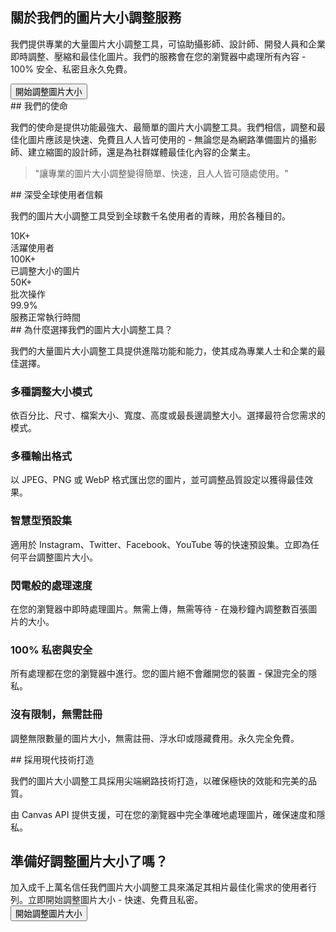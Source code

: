 
<Section id="hero">
<div className="text-center py-12 px-4 bg-gradient-to-br from-purple-50 via-purple-50 to-purple-100 dark:from-emerald-950/20 dark:via-teal-950/20 dark:to-cyan-950/20 rounded-lg mb-8">
  <h1 className="text-3xl md:text-4xl font-heading font-bold mb-6 text-foreground">
    關於我們的圖片大小調整服務
  </h1>
  <p className="text-lg text-foreground mb-8 leading-relaxed max-w-3xl mx-auto">
    我們提供專業的大量圖片大小調整工具，可協助攝影師、設計師、開發人員和企業即時調整、壓縮和最佳化圖片。我們的服務會在您的瀏覽器中處理所有內容 - 100% 安全、私密且永久免費。
  </p>
  <Button asChild size="lg" variant="outline" className="text-primary hover:text-primary/80 font-bold">
    <Link href="/">
      <ImageIcon className="h-5 w-5 mr-2" />
      開始調整圖片大小
    </Link>
  </Button>
</div>
</Section>

<Section id="mission">
## 我們的使命

我們的使命是提供功能最強大、最簡單的圖片大小調整工具。我們相信，調整和最佳化圖片應該是快速、免費且人人皆可使用的 - 無論您是為網路準備圖片的攝影師、建立縮圖的設計師，還是為社群媒體最佳化內容的企業主。

<div className="bg-card border rounded-lg p-8 my-6 text-center">
  <blockquote className="text-xl italic text-foreground">
    "讓專業的圖片大小調整變得簡單、快速，且人人皆可隨處使用。"
  </blockquote>
</div>
</Section>

<Section id="stats">
## 深受全球使用者信賴

我們的圖片大小調整工具受到全球數千名使用者的青睞，用於各種目的。

<div className="grid grid-cols-2 md:grid-cols-4 gap-8 my-8">
  <div className="text-center">
    <div className="inline-flex items-center justify-center w-16 h-16 bg-primary/10 dark:bg-primary/10 rounded-full mb-4">
      <Users className="h-8 w-8 text-primary dark:text-primary" />
    </div>
    <div className="text-3xl font-heading font-bold text-foreground mb-2">10K+</div>
    <div className="text-sm text-foreground">活躍使用者</div>
  </div>
  
  <div className="text-center">
    <div className="inline-flex items-center justify-center w-16 h-16 bg-primary/10 dark:bg-primary/10 rounded-full mb-4">
      <ImageIcon className="h-8 w-8 text-primary dark:text-primary" />
    </div>
    <div className="text-3xl font-heading font-bold text-foreground mb-2">100K+</div>
    <div className="text-sm text-foreground">已調整大小的圖片</div>
  </div>
  
  <div className="text-center">
    <div className="inline-flex items-center justify-center w-16 h-16 bg-primary/10 dark:bg-primary/10 rounded-full mb-4">
      <Globe className="h-8 w-8 text-primary dark:text-primary" />
    </div>
    <div className="text-3xl font-heading font-bold text-foreground mb-2">50K+</div>
    <div className="text-sm text-foreground">批次操作</div>
  </div>
  
  <div className="text-center">
    <div className="inline-flex items-center justify-center w-16 h-16 bg-primary/10 dark:bg-primary/10 rounded-full mb-4">
      <Award className="h-8 w-8 text-primary dark:text-primary" />
    </div>
    <div className="text-3xl font-heading font-bold text-foreground mb-2">99.9%</div>
    <div className="text-sm text-foreground">服務正常執行時間</div>
  </div>
</div>
</Section>

<Section id="features">
## 為什麼選擇我們的圖片大小調整工具？

我們的大量圖片大小調整工具提供進階功能和能力，使其成為專業人士和企業的最佳選擇。

<div className="grid md:grid-cols-2 lg:grid-cols-3 gap-8 my-8">
  <div className="bg-card border rounded-lg p-6 hover:shadow-lg transition-shadow">
    <div className="inline-flex items-center justify-center w-12 h-12 bg-primary/10 dark:bg-primary/10 rounded-lg mb-4">
      <Maximize2 className="h-6 w-6 text-primary dark:text-primary" />
    </div>
    <h3 className="text-xl font-heading font-bold mb-3">多種調整大小模式</h3>
    <p className="text-foreground">依百分比、尺寸、檔案大小、寬度、高度或最長邊調整大小。選擇最符合您需求的模式。</p>
  </div>
  
  <div className="bg-card border rounded-lg p-6 hover:shadow-lg transition-shadow">
    <div className="inline-flex items-center justify-center w-12 h-12 bg-primary/10 dark:bg-primary/10 rounded-lg mb-4">
      <Monitor className="h-6 w-6 text-primary dark:text-primary" />
    </div>
    <h3 className="text-xl font-heading font-bold mb-3">多種輸出格式</h3>
    <p className="text-foreground">以 JPEG、PNG 或 WebP 格式匯出您的圖片，並可調整品質設定以獲得最佳效果。</p>
  </div>
  
  <div className="bg-card border rounded-lg p-6 hover:shadow-lg transition-shadow">
    <div className="inline-flex items-center justify-center w-12 h-12 bg-primary/10 dark:bg-primary/10 rounded-lg mb-4">
      <Smartphone className="h-6 w-6 text-primary dark:text-primary" />
    </div>
    <h3 className="text-xl font-heading font-bold mb-3">智慧型預設集</h3>
    <p className="text-foreground">適用於 Instagram、Twitter、Facebook、YouTube 等的快速預設集。立即為任何平台調整圖片大小。</p>
  </div>
  
  <div className="bg-card border rounded-lg p-6 hover:shadow-lg transition-shadow">
    <div className="inline-flex items-center justify-center w-12 h-12 bg-primary/10 dark:bg-primary/10 rounded-lg mb-4">
      <Zap className="h-6 w-6 text-primary dark:text-primary" />
    </div>
    <h3 className="text-xl font-heading font-bold mb-3">閃電般的處理速度</h3>
    <p className="text-foreground">在您的瀏覽器中即時處理圖片。無需上傳，無需等待 - 在幾秒鐘內調整數百張圖片的大小。</p>
  </div>
  
  <div className="bg-card border rounded-lg p-6 hover:shadow-lg transition-shadow">
    <div className="inline-flex items-center justify-center w-12 h-12 bg-primary/10 dark:bg-primary/10 rounded-lg mb-4">
      <Shield className="h-6 w-6 text-primary dark:text-primary" />
    </div>
    <h3 className="text-xl font-heading font-bold mb-3">100% 私密與安全</h3>
    <p className="text-foreground">所有處理都在您的瀏覽器中進行。您的圖片絕不會離開您的裝置 - 保證完全的隱私。</p>
  </div>
  
  <div className="bg-card border rounded-lg p-6 hover:shadow-lg transition-shadow">
    <div className="inline-flex items-center justify-center w-12 h-12 bg-primary/10 dark:bg-primary/10 rounded-lg mb-4">
      <Globe className="h-6 w-6 text-primary dark:text-primary" />
    </div>
    <h3 className="text-xl font-heading font-bold mb-3">沒有限制，無需註冊</h3>
    <p className="text-foreground">調整無限數量的圖片大小，無需註冊、浮水印或隱藏費用。永久完全免費。</p>
  </div>
</div>
</Section>

<Section id="technology">
## 採用現代技術打造

我們的圖片大小調整工具採用尖端網路技術打造，以確保極快的效能和完美的品質。

<InfoBox type="success" title="用戶端處理">
由 Canvas API 提供支援，可在您的瀏覽器中完全準確地處理圖片，確保速度和隱私。
</InfoBox>
</Section>

<Section id="cta">
<div className="text-center py-16 px-4 bg-gradient-to-br from-purple-50 via-purple-50 to-purple-100 dark:from-emerald-950/20 dark:via-teal-950/20 dark:to-cyan-950/20 text-white rounded-lg my-8">
  <h2 className="text-3xl md:text-4xl font-heading font-bold mb-6">
    準備好調整圖片大小了嗎？
  </h2>
  <div className="text-xl mb-8 opacity-90 max-w-2xl mx-auto">
    加入成千上萬名信任我們圖片大小調整工具來滿足其相片最佳化需求的使用者行列。立即開始調整圖片大小 - 快速、免費且私密。
  </div>
  <Button asChild size="lg" variant="outline" className="bg-white !text-primary hover:bg-gray-100">
    <Link href="/">
      <ImageIcon className="h-5 w-5 mr-2" />
      開始調整圖片大小
    </Link>
  </Button>
</div>
</Section>
